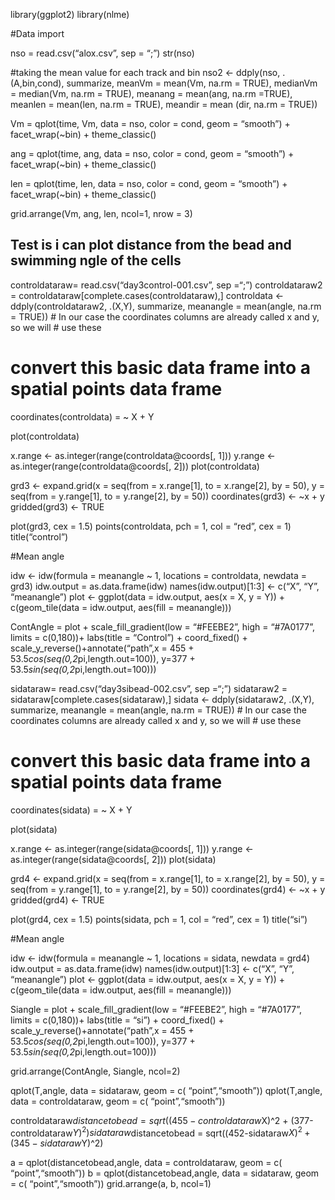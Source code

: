 library(ggplot2)
library(nlme)


#Data import


nso = read.csv("alox.csv", sep = ";")
str(nso)

#taking the mean value for each track and bin
nso2 <- ddply(nso, .(A,bin,cond), summarize, meanVm = mean(Vm, na.rm = TRUE), medianVm = median(Vm, na.rm = TRUE), meanang = mean(ang, na.rm =TRUE),  meanlen = mean(len, na.rm = TRUE), meandir = mean (dir, na.rm = TRUE))

Vm = qplot(time, Vm, data = nso, color = cond, geom = "smooth") + facet_wrap(~bin)  + theme_classic()

ang = qplot(time, ang, data = nso, color = cond, geom = "smooth") + facet_wrap(~bin)  + theme_classic()

len = qplot(time, len, data = nso, color = cond, geom = "smooth") + facet_wrap(~bin)  + theme_classic()



grid.arrange(Vm, ang, len, ncol=1, nrow = 3)

## Test is i can plot distance from the bead  and swimming ngle of the cells

controldataraw= read.csv("day3control-001.csv", sep =";")
controldataraw2 = controldataraw[complete.cases(controldataraw),]
controldata <- ddply(controldataraw2, .(X,Y), summarize, meanangle = mean(angle, na.rm = TRUE))
# In our case the coordinates columns are already called x and y, so we will
# use these

# convert this basic data frame into a spatial points data frame
coordinates(controldata) = ~ X + Y

plot(controldata)

x.range <- as.integer(range(controldata@coords[, 1]))
y.range <- as.integer(range(controldata@coords[, 2]))
plot(controldata)

grd3 <- expand.grid(x = seq(from = x.range[1], to = x.range[2], by = 50), y = seq(from = y.range[1], to = y.range[2], by = 50))
coordinates(grd3) <- ~x + y
gridded(grd3) <- TRUE

plot(grd3, cex = 1.5)
points(controldata, pch = 1, col = "red", cex = 1)
title("control")


#Mean angle

idw <- idw(formula = meanangle ~ 1, locations = controldata, newdata = grd3)
idw.output = as.data.frame(idw)
names(idw.output)[1:3] <- c("X", "Y", "meanangle")
plot <- ggplot(data = idw.output, aes(x = X, y = Y))  + c(geom_tile(data = idw.output, aes(fill = meanangle)))  

ContAngle = plot +  scale_fill_gradient(low = "#FEEBE2", high = "#7A0177", limits = c(0,180))+ labs(title = "Control") + coord_fixed() +  scale_y_reverse()+annotate("path",x = 455 + 53.5*cos(seq(0,2*pi,length.out=100)),                                                                                                                                                            y=377 + 53.5*sin(seq(0,2*pi,length.out=100)))






sidataraw= read.csv("day3sibead-002.csv", sep =";")
sidataraw2 = sidataraw[complete.cases(sidataraw),]
sidata <- ddply(sidataraw2, .(X,Y), summarize, meanangle = mean(angle, na.rm = TRUE))
# In our case the coordinates columns are already called x and y, so we will
# use these

# convert this basic data frame into a spatial points data frame
coordinates(sidata) = ~ X + Y

plot(sidata)

x.range <- as.integer(range(sidata@coords[, 1]))
y.range <- as.integer(range(sidata@coords[, 2]))
plot(sidata)

grd4 <- expand.grid(x = seq(from = x.range[1], to = x.range[2], by = 50), y = seq(from = y.range[1], to = y.range[2], by = 50))
coordinates(grd4) <- ~x + y
gridded(grd4) <- TRUE

plot(grd4, cex = 1.5)
points(sidata, pch = 1, col = "red", cex = 1)
title("si")


#Mean angle

idw <- idw(formula = meanangle ~ 1, locations = sidata, newdata = grd4)
idw.output = as.data.frame(idw)
names(idw.output)[1:3] <- c("X", "Y", "meanangle")
plot <- ggplot(data = idw.output, aes(x = X, y = Y))  + c(geom_tile(data = idw.output, aes(fill = meanangle)))  

Siangle = plot +  scale_fill_gradient(low = "#FEEBE2", high = "#7A0177", limits = c(0,180))+ labs(title = "si") + coord_fixed() +  scale_y_reverse()+annotate("path",x = 455 + 53.5*cos(seq(0,2*pi,length.out=100)),                                                                                                                                                            y=377 + 53.5*sin(seq(0,2*pi,length.out=100)))



grid.arrange(ContAngle, Siangle, ncol=2)





qplot(T,angle, data = sidataraw, geom = c( "point","smooth"))
qplot(T,angle, data = controldataraw, geom = c( "point","smooth"))

controldataraw$distancetobead = sqrt((455-controldataraw$X)^2 + (377-controldataraw$Y)^2)
sidataraw$distancetobead = sqrt((452-sidataraw$X)^2 + (345-sidataraw$Y)^2)

a = qplot(distancetobead,angle, data = controldataraw, geom = c( "point","smooth"))
b = qplot(distancetobead,angle, data = sidataraw, geom = c( "point","smooth"))
grid.arrange(a, b, ncol=1)
